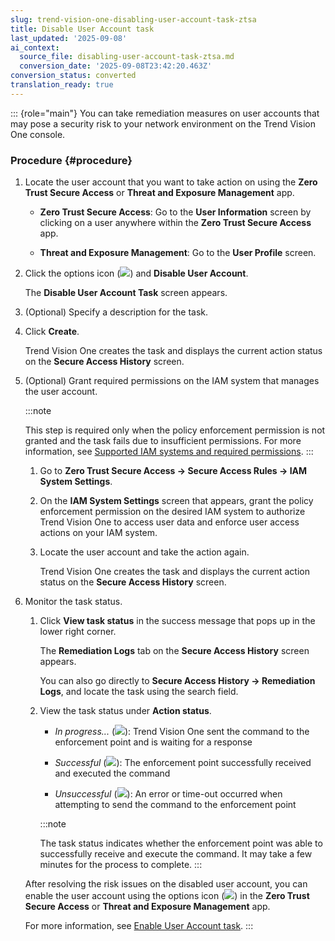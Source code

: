 ```yaml
---
slug: trend-vision-one-disabling-user-account-task-ztsa
title: Disable User Account task
last_updated: '2025-09-08'
ai_context:
  source_file: disabling-user-account-task-ztsa.md
  conversion_date: '2025-09-08T23:42:20.463Z'
conversion_status: converted
translation_ready: true
---
```


::: {role="main"}
You can take remediation measures on user accounts that may pose a security risk to your network environment on the Trend Vision One console.

### Procedure {#procedure}

1.  Locate the user account that you want to take action on using the **Zero Trust Secure Access** or **Threat and Exposure Management** app.

    - **Zero Trust Secure Access**: Go to the **User Information** screen by clicking on a user anywhere within the **Zero Trust Secure Access** app.

    - **Threat and Exposure Management**: Go to the **User Profile** screen.

2.  Click the options icon (![](/images/options_icon=1b2aff71-0b33-4aa1-b8aa-6105438834e7.webp)) and **Disable User Account**.

    The **Disable User Account Task** screen appears.

3.  (Optional) Specify a description for the task.

4.  Click **Create**.

    Trend Vision One creates the task and displays the current action status on the **Secure Access History** screen.

5.  (Optional) Grant required permissions on the IAM system that manages the user account.

    :::note

    This step is required only when the policy enforcement permission is not granted and the task fails due to insufficient permissions. For more information, see [Supported IAM systems and required permissions](iam-systems-required-permissions.mdx).
    :::

    1.  Go to **Zero Trust Secure Access → Secure Access Rules → IAM System Settings**.

    2.  On the **IAM System Settings** screen that appears, grant the policy enforcement permission on the desired IAM system to authorize Trend Vision One to access user data and enforce user access actions on your IAM system.

    3.  Locate the user account and take the action again.

        Trend Vision One creates the task and displays the current action status on the **Secure Access History** screen.

6.  Monitor the task status.

    1.  Click **View task status** in the success message that pops up in the lower right corner.

        The **Remediation Logs** tab on the **Secure Access History** screen appears.

        You can also go directly to **Secure Access History → Remediation Logs**, and locate the task using the search field.

    2.  View the task status under **Action status**.

        - *In progress...* (![](/images/inProgress=763d5319-3680-4b10-abca-a75782d8eb48.webp)): Trend Vision One sent the command to the enforcement point and is waiting for a response

        - *Successful* (![](/images/successful=d385863c-ae1f-4a76-8500-6d60d7a2de8f.webp)): The enforcement point successfully received and executed the command

        - *Unsuccessful* (![](/images/unsuccessful=e4c3ece6-3776-45dc-b99a-67195d7d21e0.webp)): An error or time-out occurred when attempting to send the command to the enforcement point

        :::note

        The task status indicates whether the enforcement point was able to successfully receive and execute the command. It may take a few minutes for the process to complete.
        :::

    After resolving the risk issues on the disabled user account, you can enable the user account using the options icon (![](/images/options_icon=1b2aff71-0b33-4aa1-b8aa-6105438834e7.webp)) in the **Zero Trust Secure Access** or **Threat and Exposure Management** app.

    For more information, see [Enable User Account task](enable-user-account-task-ztsa.mdx).
:::
